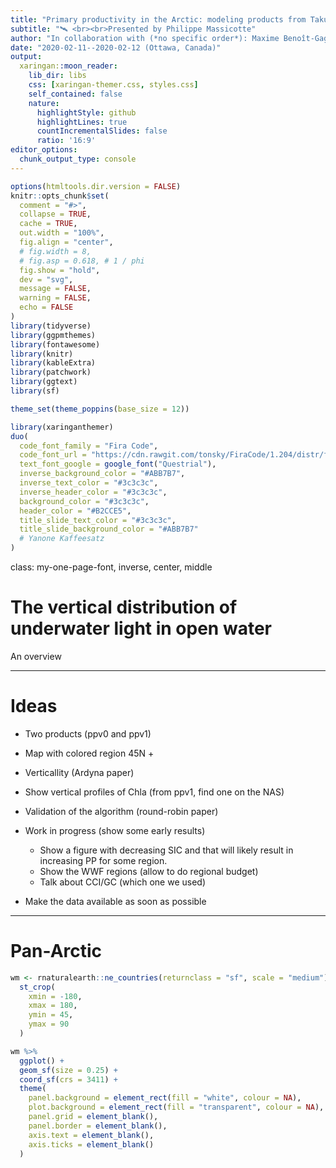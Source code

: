 ```yaml
---
title: "Primary productivity in the Arctic: modeling products from Takuvik"
subtitle: "🛰️ <br><br>Presented by Philippe Massicotte"
author: "In collaboration with (*no specific order*): Maxime Benoît-Gagné, Simon Bélanger, Emmanuel Devred, Atsushi Mastuoka, Marcel Babin, Marie-Hélène Forget, Jean-Thomas Baillargeon, Eric Rehm, Mathieu Ardyna"
date: "2020-02-11--2020-02-12 (Ottawa, Canada)"
output:
  xaringan::moon_reader:
    lib_dir: libs
    css: [xaringan-themer.css, styles.css]
    self_contained: false
    nature:
      highlightStyle: github
      highlightLines: true
      countIncrementalSlides: false
      ratio: '16:9'
editor_options:
  chunk_output_type: console
---
```


```r
options(htmltools.dir.version = FALSE)
knitr::opts_chunk$set(
  comment = "#>",
  collapse = TRUE,
  cache = TRUE,
  out.width = "100%",
  fig.align = "center",
  # fig.width = 8,
  # fig.asp = 0.618, # 1 / phi
  fig.show = "hold",
  dev = "svg",
  message = FALSE,
  warning = FALSE,
  echo = FALSE
)
library(tidyverse)
library(ggpmthemes)
library(fontawesome)
library(knitr)
library(kableExtra)
library(patchwork)
library(ggtext)
library(sf)

theme_set(theme_poppins(base_size = 12))
```

```r
library(xaringanthemer)
duo(
  code_font_family = "Fira Code",
  code_font_url = "https://cdn.rawgit.com/tonsky/FiraCode/1.204/distr/fira_code.css",
  text_font_google = google_font("Questrial"),
  inverse_background_color = "#ABB7B7",
  inverse_text_color = "#3c3c3c",
  inverse_header_color = "#3c3c3c",
  background_color = "#3c3c3c",
  header_color = "#B2CCE5",
  title_slide_text_color = "#3c3c3c",
  title_slide_background_color = "#ABB7B7"
  # Yanone Kaffeesatz
)
```

class: my-one-page-font, inverse, center, middle

# The vertical distribution of underwater light in open water

An overview

---

# Ideas

- Two products (ppv0 and ppv1)

- Map with colored region 45N +

- Verticallity (Ardyna paper)

- Show vertical profiles of Chla (from ppv1, find one on the NAS)

- Validation of the algorithm (round-robin paper)

- Work in progress (show some early results)
    - Show a figure with decreasing SIC and that will likely result in increasing PP for some region.
    - Show the WWF regions (allow to do regional budget)
    - Talk about CCI/GC (which one we used)

- Make the data available as soon as possible

---

# Pan-Arctic

```r
wm <- rnaturalearth::ne_countries(returnclass = "sf", scale = "medium") %>%
  st_crop(
    xmin = -180,
    xmax = 180,
    ymin = 45,
    ymax = 90
  )

wm %>%
  ggplot() +
  geom_sf(size = 0.25) +
  coord_sf(crs = 3411) +
  theme(
    panel.background = element_rect(fill = "white", colour = NA),
    plot.background = element_rect(fill = "transparent", colour = NA),
    panel.grid = element_blank(),
    panel.border = element_blank(),
    axis.text = element_blank(),
    axis.ticks = element_blank()
  )
```

